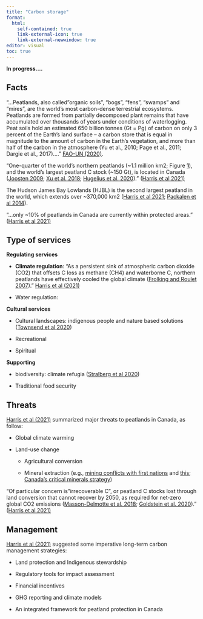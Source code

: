 ```yaml
---
title: "Carbon storage"
format:
  html:
    self-contained: true
    link-external-icon: true
    link-external-newwindow: true
editor: visual
toc: true
---
```


**In progress....**

## Facts

"...Peatlands, also called"organic soils", "bogs", "fens", "swamps" and "mires", are the world's most carbon-dense terrestrial ecosystems. Peatlands are formed from partially decomposed plant remains that have accumulated over thousands of years under conditions of waterlogging. Peat soils hold an estimated 650 billion tonnes (Gt = Pg) of carbon on only 3 percent of the Earth's land surface -- a carbon store that is equal in magnitude to the amount of carbon in the Earth's vegetation, and more than half of the carbon in the atmosphere (Yu et al., 2010; Page et al., 2011; Dargie et al., 2017)...." [FAO-UN (2020)](https://www.fao.org/3/CA8200EN/CA8200EN.pdf).

"One-quarter of the world's northern peatlands (\~1.1 million km2; Figure [**1**](https://esajournals.onlinelibrary.wiley.com/doi/10.1002/fee.2437#fee2437-fig-0001)), and the world's largest peatland C stock (\~150 Gt), is located in Canada ([Joosten 2009](https://unfccc.int/sites/default/files/draftpeatlandco2report.pdf); [Xu et al. 2018](https://www.sciencedirect.com/science/article/abs/pii/S0341816217303004?via%3Dihub); [Hugelius et al. 2020](https://www.pnas.org/doi/full/10.1073/pnas.1916387117))." ([Harris et al 2021)](https://esajournals.onlinelibrary.wiley.com/doi/10.1002/fee.2437)

The Hudson James Bay Lowlands (HJBL) is the second largest peatland in the world, which extends over \~370,000 km2 ([Harris et al 2021](https://esajournals.onlinelibrary.wiley.com/doi/10.1002/fee.2437); [Packalen et al 2014](https://www.nature.com/articles/ncomms5078)).

"...only \~10% of peatlands in Canada are currently within protected areas." ([Harris et al 2021)](https://esajournals.onlinelibrary.wiley.com/doi/10.1002/fee.2437)

## Type of services

**Regulating services**

-   **Climate regulation**: "As a persistent sink of atmospheric carbon dioxide (CO2) that offsets C loss as methane (CH4) and waterborne C, northern peatlands have effectively cooled the global climate ([Frolking and Roulet 2007](https://onlinelibrary.wiley.com/doi/10.1111/j.1365-2486.2007.01339.x))." [Harris et al (2021)](https://esajournals.onlinelibrary.wiley.com/doi/10.1002/fee.2437)

-   Water regulation:

**Cultural services**

-   Cultural landscapes: indigenous people and nature based solutions ([Townsend et al 2020](https://www.facetsjournal.com/doi/10.1139/facets-2019-0058))

-   Recreational

-   Spiritual

**Supporting**

-   biodiversity: climate refugia ([Stralberg et al 2020](https://esajournals.onlinelibrary.wiley.com/doi/10.1002/fee.2188))

-   Traditional food security

## Threats

[Harris et al (2021)](https://esajournals.onlinelibrary.wiley.com/doi/10.1002/fee.2437) summarized major threats to peatlands in Canada, as follow:

-   Global climate warming

-   Land-use change

    -   Agricultural conversion

    -   Mineral extraction (e.g., [mining conflicts with first nations](https://intercontinentalcry.org/report-details-free-entry-mining-conflicts-with-first-nations/) and [this](https://www.pewtrusts.org/-/media/legacy/uploadedfiles/peg/publications/report/mining20exploration20conflicts20in20borealpdf.pdf); [Canada's critical minerals strategy](https://www.canada.ca/en/campaign/critical-minerals-in-canada/canada-critical-minerals-strategy-discussion-paper.html#a64))

"Of particular concern is "irrecoverable C", or peatland C stocks lost through land conversion that cannot recover by 2050, as required for net-zero global CO2 emissions ([Masson-Delmotte et al. 2018](https://www.ipcc.ch/sr15/); [Goldstein et al. 2020](https://www.nature.com/articles/s41558-020-0738-8))." ([Harris et al 2021)](https://esajournals.onlinelibrary.wiley.com/doi/10.1002/fee.2437)

## Management

[Harris et al (2021)](https://esajournals.onlinelibrary.wiley.com/doi/10.1002/fee.2437) suggested some imperative long-term carbon management strategies:

-   Land protection and Indigenous stewardship

-   Regulatory tools for impact assessment

-   Financial incentives

-   GHG reporting and climate models

-   An integrated framework for peatland protection in Canada
